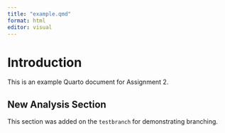 ```yaml
---
title: "example.qmd"
format: html
editor: visual
---
```


# Introduction

This is an example Quarto document for Assignment 2.

## New Analysis Section

This section was added on the `testbranch` for demonstrating branching.

